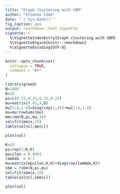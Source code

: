 ```yaml
---
title: "Graph clustering with SBM"
author: "Etienne Côme"
date: "`r Sys.Date()`"
fig_caption: yes
output: rmarkdown::html_vignette
vignette: >
  %\VignetteIndexEntry{Graph clustering with SBM}
  %\VignetteEngine{knitr::rmarkdown}
  %\VignetteEncoding{UTF-8}
---
```


```r
knitr::opts_chunk$set(
  collapse = TRUE,
  comment = "#>"
)
```

```r
library(greed)
N=1000
D=20
pi=c(0.25,0.25,0.25,0.25)
mu=matrix(0.01,4,D)
mu[1:4,1:4]=diag(rep(1,4))+mu[1:4,1:4]
mu=mu/rowSums(mu)
mm=rmm(N,pi,mu,30)
sol=fit(mm$x,10)
table(sol@cl,mm$cl)


```


```r
plot(sol)
```


```r
K=10
pi=rep(1/K,K)
epsilon = 0.0001
lambda  = 0.1
mu=matrix(epsilon,K,K)+diag(rep(lambda,K))
sbm = rsbm(N,pi,mu)
sol=fit(sbm$x,10)
table(sol@cl,sbm$cl)
```

```r
plot(sol)
```